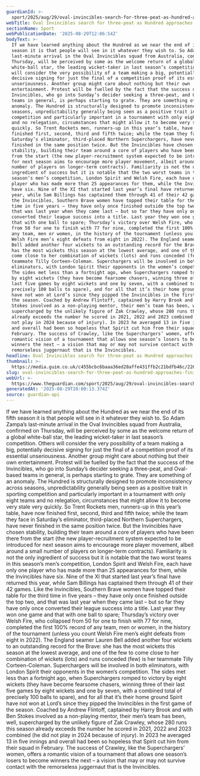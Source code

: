 ```yaml
---
guardianId: >-
  sport/2025/aug/29/oval-invincibles-search-for-three-peat-as-hundred-approaches-finish-line
webTitle: Oval Invincibles search for three-peat as Hundred approaches finish line
sectionName: Sport
webPublicationDate: '2025-08-29T12:06:54Z'
bodyText: >-
  If we have learned anything about the Hundred as we near the end of its fifth
  season it is that people will see in it whatever they wish to. So Adam Zampa’s
  last-minute arrival in the Oval Invincibles squad from Australia, confirmed on
  Thursday, will be perceived by some as the welcome return of a global
  white-ball star, the leading wicket-taker in last season’s competition. Others
  will consider the very possibility of a team making a big, potentially
  decisive signing for just the final of a competition proof of its essential
  unseriousness. Another group might care about nothing but their own
  entertainment. Protest will be fuelled by the fact that the success of the
  Invincibles, who go into Sunday’s decider seeking a three-peat, and Oval-based
  teams in general, is perhaps starting to grate. They are something of an
  anomaly. The Hundred is structurally designed to promote inconsistency across
  seasons, unpredictability generally being seen as a positive trait in sporting
  competition and particularly important in a tournament with only eight teams
  and no relegation, circumstances that might allow it to become very stale very
  quickly. So Trent Rockets men, runners-up in this year’s table, have now
  finished first, second, third and fifth twice; while the team they face in
  Saturday’s eliminator, third-placed Northern Superchargers, have never
  finished in the same position twice. But the Invincibles have chosen
  stability, building their team around a core of players who have been there
  from the start (the new player-recruitment system expected to be introduced
  for next season aims to encourage more player movement, albeit around a small
  number of players on longer-term contracts). Familiarity is not the only
  ingredient of success but it is notable that the two worst teams in this
  season’s men’s competition, London Spirit and Welsh Fire, each have only one
  player who has made more than 25 appearances for them, while the Invincibles
  have six. Nine of the XI that started last year’s final have returned this
  year, while Sam Billings has captained them through 41 of their 42 games. Like
  the Invincibles, Southern Brave women have topped their table for the third
  time in five years – they have only once finished outside the top two, and
  that was last year when they came last – but so far they have only once
  converted their league success into a title. Last year they won one game and
  that with one ball to spare; Thursday’s victory over Welsh Fire, who collapsed
  from 50 for one to finish with 77 for nine, completed the first 100% record of
  any team, men or women, in the history of the tournament (unless you count
  Welsh Fire men’s eight defeats from eight in 2022). The England seamer Lauren
  Bell added another four wickets to an outstanding record for the Brave: she
  has the most wickets this season at the lowest average, and one of the few to
  come close to her combination of wickets (lots) and runs conceded (few) is her
  teammate Tilly Corteen-Coleman. Superchargers will be involved in both
  eliminators, with London Spirit their opponents in the women’s competition.
  The sides met less than a fortnight ago, when Superchargers romped to victory
  by eight wickets (they have become fearsome chasers, winning three of their
  last five games by eight wickets and one by seven, with a combined total of
  precisely 100 balls to spare), and for all that it’s their home ground Spirit
  have not won at Lord’s since they pipped the Invincibles in the first game of
  the season. Coached by Andrew Flintoff, captained by Harry Brook and with Ben
  Stokes involved as a non-playing mentor, their men’s team has been, well,
  supercharged by the unlikely figure of Zak Crawley, whose 280 runs this season
  already exceeds the number he scored in 2021, 2022 and 2023 combined (he did
  not play in 2024 because of injury). In 2023 he averaged 13 in five innings
  and overall had been so hopeless that Spirit cut him from their squad in
  February. The success of Crawley, like the Superchargers’ women, offers a
  romantic vision of a tournament that allows one season’s losers to become
  winners the next – a vision that may or may not survive contact with the
  remorseless juggernaut that is the Invincibles.
headline: Oval Invincibles search for three-peat as Hundred approaches finish line
thumbnail: >-
  https://media.guim.co.uk/c455bcbc6baaa36ed28affe431ffb2c21bdfb46c/226_0_2337_1870/500.jpg
slug: oval-invincibles-search-for-three-peat-as-hundred-approaches-finish-line
webUrl: >-
  https://www.theguardian.com/sport/2025/aug/29/oval-invincibles-search-for-three-peat-as-hundred-approaches-finish-line
generatedAt: '2025-08-29T20:00:13.374Z'
source: guardian-api
---
```

If we have learned anything about the Hundred as we near the end of its fifth season it is that people will see in it whatever they wish to. So Adam Zampa’s last-minute arrival in the Oval Invincibles squad from Australia, confirmed on Thursday, will be perceived by some as the welcome return of a global white-ball star, the leading wicket-taker in last season’s competition. Others will consider the very possibility of a team making a big, potentially decisive signing for just the final of a competition proof of its essential unseriousness. Another group might care about nothing but their own entertainment. Protest will be fuelled by the fact that the success of the Invincibles, who go into Sunday’s decider seeking a three-peat, and Oval-based teams in general, is perhaps starting to grate. They are something of an anomaly. The Hundred is structurally designed to promote inconsistency across seasons, unpredictability generally being seen as a positive trait in sporting competition and particularly important in a tournament with only eight teams and no relegation, circumstances that might allow it to become very stale very quickly. So Trent Rockets men, runners-up in this year’s table, have now finished first, second, third and fifth twice; while the team they face in Saturday’s eliminator, third-placed Northern Superchargers, have never finished in the same position twice. But the Invincibles have chosen stability, building their team around a core of players who have been there from the start (the new player-recruitment system expected to be introduced for next season aims to encourage more player movement, albeit around a small number of players on longer-term contracts). Familiarity is not the only ingredient of success but it is notable that the two worst teams in this season’s men’s competition, London Spirit and Welsh Fire, each have only one player who has made more than 25 appearances for them, while the Invincibles have six. Nine of the XI that started last year’s final have returned this year, while Sam Billings has captained them through 41 of their 42 games. Like the Invincibles, Southern Brave women have topped their table for the third time in five years – they have only once finished outside the top two, and that was last year when they came last – but so far they have only once converted their league success into a title. Last year they won one game and that with one ball to spare; Thursday’s victory over Welsh Fire, who collapsed from 50 for one to finish with 77 for nine, completed the first 100% record of any team, men or women, in the history of the tournament (unless you count Welsh Fire men’s eight defeats from eight in 2022). The England seamer Lauren Bell added another four wickets to an outstanding record for the Brave: she has the most wickets this season at the lowest average, and one of the few to come close to her combination of wickets (lots) and runs conceded (few) is her teammate Tilly Corteen-Coleman. Superchargers will be involved in both eliminators, with London Spirit their opponents in the women’s competition. The sides met less than a fortnight ago, when Superchargers romped to victory by eight wickets (they have become fearsome chasers, winning three of their last five games by eight wickets and one by seven, with a combined total of precisely 100 balls to spare), and for all that it’s their home ground Spirit have not won at Lord’s since they pipped the Invincibles in the first game of the season. Coached by Andrew Flintoff, captained by Harry Brook and with Ben Stokes involved as a non-playing mentor, their men’s team has been, well, supercharged by the unlikely figure of Zak Crawley, whose 280 runs this season already exceeds the number he scored in 2021, 2022 and 2023 combined (he did not play in 2024 because of injury). In 2023 he averaged 13 in five innings and overall had been so hopeless that Spirit cut him from their squad in February. The success of Crawley, like the Superchargers’ women, offers a romantic vision of a tournament that allows one season’s losers to become winners the next – a vision that may or may not survive contact with the remorseless juggernaut that is the Invincibles.
